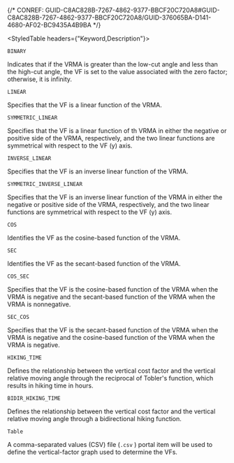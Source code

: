 

{/* CONREF: GUID-C8AC828B-7267-4862-9377-BBCF20C720A8#GUID-C8AC828B-7267-4862-9377-BBCF20C720A8/GUID-376065BA-D141-4680-AF02-BC9435A4B9BA  */}

<StyledTable headers={"Keyword,Description"}>

<StyledTableRow>

<StyledTableCell cellStyle="markdown">

`BINARY` 

</StyledTableCell>

<StyledTableCell cellStyle="markdown">

Indicates that if the VRMA is greater than the low-cut angle and less than the high-cut angle, the VF is set to the value associated with the zero factor; otherwise, it is infinity.

</StyledTableCell>

</StyledTableRow>

<StyledTableRow>

<StyledTableCell cellStyle="markdown">

`LINEAR` 

</StyledTableCell>

<StyledTableCell cellStyle="markdown">

Specifies that the VF is a linear function of the VRMA.

</StyledTableCell>

</StyledTableRow>

<StyledTableRow>

<StyledTableCell cellStyle="markdown">

`SYMMETRIC_LINEAR` 

</StyledTableCell>

<StyledTableCell cellStyle="markdown">

Specifies that the VF is a linear function of th VRMA in either the negative or positive side of the VRMA, respectively, and the two linear functions are symmetrical with respect to the VF (y) axis.

</StyledTableCell>

</StyledTableRow>

<StyledTableRow>

<StyledTableCell cellStyle="markdown">

`INVERSE_LINEAR` 

</StyledTableCell>

<StyledTableCell cellStyle="markdown">

Specifies that the VF is an inverse linear function of the VRMA.

</StyledTableCell>

</StyledTableRow>

<StyledTableRow>

<StyledTableCell cellStyle="markdown">

`SYMMETRIC_INVERSE_LINEAR` 

</StyledTableCell>

<StyledTableCell cellStyle="markdown">

Specifies that the VF is an inverse linear function of the VRMA in either the negative or positive side of the VRMA, respectively, and the two linear functions are symmetrical with respect to the VF (y) axis.

</StyledTableCell>

</StyledTableRow>

<StyledTableRow>

<StyledTableCell cellStyle="markdown">

`COS` 

</StyledTableCell>

<StyledTableCell cellStyle="markdown">

Identifies the VF as the cosine-based function of the VRMA.

</StyledTableCell>

</StyledTableRow>

<StyledTableRow>

<StyledTableCell cellStyle="markdown">

`SEC` 

</StyledTableCell>

<StyledTableCell cellStyle="markdown">

Identifies the VF as the secant-based function of the VRMA.

</StyledTableCell>

</StyledTableRow>

<StyledTableRow>

<StyledTableCell cellStyle="markdown">

`COS_SEC` 

</StyledTableCell>

<StyledTableCell cellStyle="markdown">

Specifies that the VF is the cosine-based function of the VRMA when the VRMA is negative and the secant-based function of the VRMA when the VRMA is nonnegative.

</StyledTableCell>

</StyledTableRow>

<StyledTableRow>

<StyledTableCell cellStyle="markdown">

`SEC_COS` 

</StyledTableCell>

<StyledTableCell cellStyle="markdown">

Specifies that the VF is the secant-based function of the VRMA when the VRMA is negative and the cosine-based function of the VRMA when the VRMA is negative.

</StyledTableCell>

</StyledTableRow>

<StyledTableRow>

<StyledTableCell cellStyle="markdown">

`HIKING_TIME` 

</StyledTableCell>

<StyledTableCell cellStyle="markdown">

Defines the relationship between the vertical cost factor and the vertical relative moving angle through the reciprocal of Tobler's function, which results in hiking time in hours.

</StyledTableCell>

</StyledTableRow>

<StyledTableRow>

<StyledTableCell cellStyle="markdown">

`BIDIR_HIKING_TIME` 

</StyledTableCell>

<StyledTableCell cellStyle="markdown">

Defines the relationship between the vertical cost factor and the vertical relative moving angle through a bidirectional hiking function.

</StyledTableCell>

</StyledTableRow>

<StyledTableRow>

<StyledTableCell cellStyle="markdown">


`Table` 

</StyledTableCell>

<StyledTableCell cellStyle="markdown">

A comma-separated values (CSV) file (`.csv` ) portal item will be used to define the vertical-factor graph used to determine the VFs.

</StyledTableCell>

</StyledTableRow>

</StyledTable>
